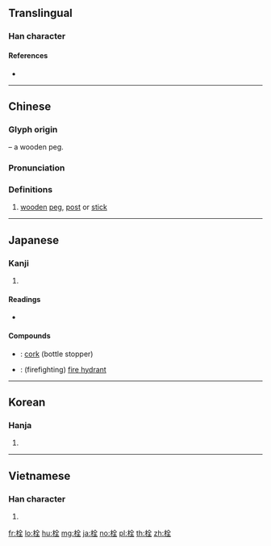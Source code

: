 {{character info/new}}
==Translingual==

===Han character===
{{Han char|rn=75|rad=木|as=06|sn=10|four=48914|canj=DOMG|ids=⿰木全}}

====References====
* {{Han ref|kx=0521.140|dkj=14689|dj=0910.080|hdz=21202.020|uh=6813|ud=26643|bh=AEEA|bd=44778}}

----

==Chinese==
{{zh-forms}}

===Glyph origin===
{{Han etym}}
{{Han compound|木|t1=wood|全|ls=psc|c1=s|c2=p}} – a wooden peg.

===Pronunciation===
{{zh-pron
|m=shuān
|c=saan1
|mn=qz,xm,zz:soan/qz,tw,xm:sng/zz:suiⁿ
|mn_note=soan - literary; sng/suiⁿ - vernacular
|mc=y
|oc=y
|ma=
|cat=n
}}

===Definitions===
{{zh-hanzi}}

# [[wooden]] [[peg]], [[post]] or [[stick]]

----

==Japanese==

===Kanji===
{{ja-kanji|grade=c|rs=木06}}

# {{defn|lang=ja|sort=木06}}

====Readings====
* {{ja-readings|goon=[[せん]] (sen)|kanon=[[せん]] (sen)|kun=[[せんのき]] (sennoki)}}

====Compounds====
* {{ja-r|コルク栓|コルク せん}}: [[cork]] (bottle stopper)
* {{ja-r|消火栓|しょうかせん}}: (firefighting) [[fire hydrant]]

----

==Korean==

===Hanja===
{{ko-hanja|hangeul=전|eumhun=|rv=jeon|mr=chŏn|y=cen}}

# {{defn|lang=ko|sort=木06}}

----

==Vietnamese==

===Han character===
{{vi-hantu|[[thoen]], [[thuyên]], [[xuyên]]|rs=木06}}

# {{defn|lang=vi|sort=木06}}

[[fr:栓]]
[[lo:栓]]
[[hu:栓]]
[[mg:栓]]
[[ja:栓]]
[[no:栓]]
[[pl:栓]]
[[th:栓]]
[[zh:栓]]